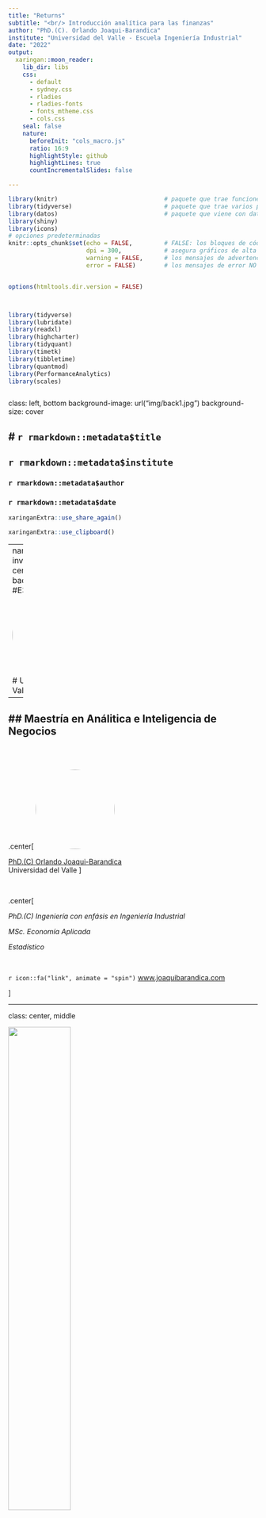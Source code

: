 ```yaml
---
title: "Returns"
subtitle: "<br/> Introducción analítica para las finanzas"
author: "PhD.(C). Orlando Joaqui-Barandica"
institute: "Universidad del Valle - Escuela Ingeniería Industrial"
date: "2022"
output:
  xaringan::moon_reader:
    lib_dir: libs
    css: 
      - default
      - sydney.css
      - rladies
      - rladies-fonts
      - fonts_mtheme.css
      - cols.css
    seal: false  
    nature:
      beforeInit: "cols_macro.js"
      ratio: 16:9
      highlightStyle: github
      highlightLines: true
      countIncrementalSlides: false

---
```




```r
library(knitr)                              # paquete que trae funciones utiles para R Markdown
library(tidyverse)                          # paquete que trae varios paquetes comunes en el tidyverse
library(datos)                              # paquete que viene con datos populares traducidos al español :)
library(shiny)
library(icons)
# opciones predeterminadas
knitr::opts_chunk$set(echo = FALSE,         # FALSE: los bloques de código NO se muestran
                      dpi = 300,            # asegura gráficos de alta resolución
                      warning = FALSE,      # los mensajes de advertencia NO se muestran
                      error = FALSE)        # los mensajes de error NO se muestran


options(htmltools.dir.version = FALSE)



library(tidyverse)
library(lubridate)
library(readxl)
library(highcharter)
library(tidyquant)
library(timetk)
library(tibbletime)
library(quantmod)
library(PerformanceAnalytics)
library(scales)



```

class: left, bottom
background-image: url("img/back1.jpg")
background-size: cover


# **`r rmarkdown::metadata$title`**
----

## **`r rmarkdown::metadata$institute`**

### `r rmarkdown::metadata$author`
### `r rmarkdown::metadata$date`

```r
xaringanExtra::use_share_again()
```

```r
xaringanExtra::use_clipboard()
```

---
name: hola
class: inverse, middle, center
background-color: #E31D1D

<img style="border-radius: 50%;" src="img/uv3.jpg"
width="150px"
/>

# Universidad del Valle

--

## Maestría en Análitica e Inteligencia de Negocios
---





<br><br>

.center[
<img style="border-radius: 50%;" src="img/avatar.png"
width="160px" href="https://www.joaquibarandica.com"
/>

[PhD.(C) Orlando Joaqui-Barandica](https://www.joaquibarandica.com) <br/>
Universidad del Valle
]

<br>



.center[

*PhD.(C) Ingeniería con enfásis en Ingeniería Industrial* 
 
*MSc. Economía Aplicada*
 
*Estadístico*

<br>

`r icon::fa("link", animate = "spin")` [www.joaquibarandica.com](https://www.joaquibarandica.com)

]





---

class: center, middle

<img src="img/gifinc.jpg" width="50%"/>

### [https://gifinc.univalle.edu.co/](https://gifinc.univalle.edu.co/)


---

name: menu
background-image: url("img/back2.jpg")
background-size: cover
class: left, middle


# Contenido

----


.pull-left[
### `r icon("upload")` [Cálculo de retornos](#retornos)
* xts
* tidyverse
* tidyquant


### `r icon("broom")` [Visualización](#Vis)
* xts
* tidyverse


]


.pull-right[

### `r icon("cubes")` [Construcción de portafolio](#portafolio)
* xts
* tidyverse
* tidyquant


###  `r icon("cubes")` [Shiny App](#shiny)

]

---

name: retornos
class: inverse, center, middle
background-color: #00081d

# `r icon("upload")`
# Cálculo de retornos
----

.right[
.bottom[
####  [`r icon("bell")`](#menu)
]
]

---

# `r icon("upload")` Packages


Los siguientes son los paquetes que serán utilizados en los temas del curso.


----

.scroll-box-20[
```r


# tidyverse contains the packages tidyr, ggplot2, dplyr,
# readr, purrr and tibble
install.packages("tidyverse")
install.packages("lubridate")
install.packages("readxl")
install.packages("highcharter")
install.packages("tidyquant")
install.packages("timetk")
install.packages("tibbletime")
install.packages("quantmod")
install.packages("PerformanceAnalytics")
install.packages("scales")


library(tidyverse)
library(lubridate)
library(readxl)
library(highcharter)
library(tidyquant)
library(timetk)
library(tibbletime)
library(quantmod)
library(PerformanceAnalytics)
library(scales)

```
]

----


---

# `r icon("upload")` Asset Prices to Returns


En nuestro tema de rendimientos de activos `(asset returns)` tomaremos datos de precios sin procesar para 5 activos individuales y los transformaremos en rendimientos mensuales para una sola cartera `(portfolio)`. 



.pull-left[

Nuestro portafolio consiste en los siguientes ETFs (Exchange Traded Funds)

- SPY (S&P500 ETF) `weighted 25%`
- EFA (a non-US equities ETF) `weighted 25%`
- IJS (a small-cap value ETF) `weighted 20%`
- EEM (an emerging-markets ETF) `weighted 20%`
- AGG (a bond ETF) `weighted 10%`


### Enfoques

Trabajaremos tres enfoques de codificación:

* xts
* tidyverse
* tidyquant


]


.pull-right[

<br>

![](https://media.giphy.com/media/l0HlDDyxBfSaPpU88/giphy.gif)


]


---



# `r icon("upload")` Asset Prices to Returns


### Cargar los precios diarios

.pull-left[

Lo hacemos con los `symbols <- c("SPY", "EFA", "IJS", "EEM", "AGG")`. Esos son los tickers de los 5 activos de nuestra cartera. Si desea cambiar a diferentes activos para realizar pruebas, cambie esos tickers. Tenga en cuenta que si desea elegir diferentes tickers de acciones o crear una cartera diferente, cambie los tickers en el vector de símbolos.

----

```r

symbols <- c("SPY","EFA", "IJS", "EEM","AGG")

```

----

Importaremos los 5 ETFs en un objeto `xts` llamado precios.


]


.pull-right[

La función `getSymbols()` del paquete `quantmod` nos permite realizar lectura de los datos diarios desde [Yahoo! Finance](https://finance.yahoo.com/).



<br>

Esto devolverá un objeto con el precio de apertura, precio de cierre, precio ajustado, máximo diario, mínimo diario y volumen diario para cada ticker.


]


---



# `r icon("upload")` Asset Prices to Returns


### Cargar los precios diarios

.pull-left[


<br>

----

```r

prices <-
getSymbols(symbols,
           src = 'yahoo',
           from = "2012-12-31",
           to = "2017-12-31",
           auto.assign = TRUE,
           warnings = FALSE) %>%
map(~Ad(get(.)))

```

----

Note que la fuente se especifica desde Yahoo! Finance con `src = 'yahoo'`.

]


.pull-right[


* Estamos imponiendo una fecha de inicio de "2012-12-31" y una fecha de finalización de "2017-12-31". Eso significa que trabajaremos con 5 años de datos (cuando convertimos a rendimientos mensuales, perderemos diciembre de 2012)


<br>


* Para aislar el precio ajustado, usamos la función `map()` del paquete `purrr` y aplicamos `Ad(get(.))` a los precios. Esto obtendrá el precio ajustado de cada una de nuestras series individuales. Si quisieramos el precio de cierre sería: `Cl(get(.))`.
Aquí, el `.` hace referencia a nuestro objeto inicial.

]


---





# `r icon("upload")` Asset Prices to Returns


### Cargar los precios diarios

.pull-left[


<br>

----

```r

prices <-
getSymbols(symbols,
           src = 'yahoo',
           from = "2012-12-31",
           to = "2017-12-31",
           auto.assign = TRUE,
           warnings = FALSE) %>%
map(~Ad(get(.))) %>%
reduce(merge) %>%
`colnames<-`(symbols)

```

----

]


.pull-right[

<br>

* `map()` devuelve una lista de 5 objetos `xts`.


* `reduce(merge)` fusionará las 5 listas en un solo objeto `xts`.

* `merge()` busca el índice de fecha compartido por nuestros objetos y usa ese índice para alinear los datos.

* `colnames <-` renombra las columnas de acuerdo  al objeto `symbols`

]


---




# `r icon("upload")` Asset Prices to Returns


### Cargar los precios diarios desde un external file

.pull-left[



----

```r

# Desde .csv
prices <-
      read_csv("path to your data.csv",
          col_types =
          cols(date =
          col_date(format = "%Y-%m-%d"))) %>%
tk_xts(date_var = date)


# Desde .xlsx
prices <-
       read_excel("path to your excel spreadsheet",
                 col_types = c("text", "numeric",
                 "numeric", "numeric",
                 "numeric", "numeric")) %>%
mutate(date = ymd(date)) %>%
tk_xts(date_var = date)


```

----

]


.pull-right[



* Para cargar el archivo usamos la función `read_csv()`  del paquete `readr`. Si la extensión es *.csv*, si hay otras extensiones como *.xlsx* se puede utilizar la función `read_xlsx()` o `read_excel` del paquete `readxl`.


* `tk_xts(date_var = date)` convierte el data frame en `xts`.

* `ymd()` del paquete `lubridate` convierte a formato fecha el vector.

* `mutate()` crea una variable.

]


---





# `r icon("upload")` Asset Prices to Returns


### Al final tenemos...

.pull-left[



----

```r

symbols <- c("SPY","EFA", "IJS", "EEM","AGG")


prices <-
getSymbols(symbols,
           src = 'yahoo',
           from = "2012-12-31",
           to = "2017-12-31",
           auto.assign = TRUE,
           warnings = FALSE) %>%
map(~Ad(get(.))) %>%
reduce(merge) %>%
`colnames<-`(symbols)

head(prices,10)


```

----

]


.pull-right[




```r

symbols <- c("SPY","EFA", "IJS", "EEM","AGG")


prices <-
getSymbols(symbols,
           src = 'yahoo',
           from = "2012-12-31",
           to = "2017-12-31",
           auto.assign = TRUE,
           warnings = FALSE) %>%
map(~Ad(get(.))) %>%
reduce(merge) %>%
`colnames<-`(symbols)

head(prices,10)


```


]


---




# `r icon("upload")` `xts`


.pull-left[

La primera observación en nuestro objeto de precios es el 31 de diciembre de 2012 (último día de negociación de ese año) y tenemos precios diarios. Queremos convertir esos precios diarios en retornos de registros mensuales basados en la última lectura de cada mes.

<br>

----

* Usaremos `to.monthly(prices, indexAt = "lastog", OHLC = FALSE)` del paquete `quantmod`.

<br>

* El argumento `indexAt = "lastof"` le dice a la función si queremos indexar al primer día del mes o al último día. Si quisieramos usar el primer día, lo cambiariamos a `indexAt = "firstof"`.

----


]


.pull-right[


<br><br>

----


```r

prices_monthly <- to.monthly(prices,
                  indexAt = "lastof",
                  OHLC = FALSE)

head(prices_monthly, 7)


```


----


* Hemos convertido un objeto `xts` diario a un objeto `xts` mensual

]


---







# `r icon("upload")` `xts`



.pull-left[


* Usaremos `Return.calculate(prices_monthly, method = "log")` para convertir a retornos y guardar un objeto llamado `asset_returns_xts`


* Note que estos están dados en logaritmo por `method = "log"`.

$$r_t = ln \left( \frac{P_t}{P_{t-1}} \right)$$

* Podríamos usar `method = "discrete"` para obtener los retornos simples.

$$r_t = \frac{P_t - P_{t-1}}{P_{t-1}}$$

* Podríamos usar `method = "difference"` para obtener diferencias.


$$r_t = P_t - P_{t-1}$$

]


.pull-right[


<br><br>

----


```r

asset_returns_xts <-
                     Return.calculate(prices_monthly,
                     method = "log") %>%
na.omit()

head(round(asset_returns_xts,3), 7)


```


----




]


---

class: inverse, center, middle
background-color: #00081d


# xts



.pull-left[

En términos más generales, este es un buen momento para notar cómo nuestras decisiones en la transformación de datos pueden afectar los datos que finalmente sobreviven a nuestra etapa analítica. 

Acabamos de perder el primer mes de precios diarios. 

Quizás eso no nos importe, o quizás queremos cambiar la fecha de inicio original para asegurarnos de capturar diciembre de 2012. Depende de la tarea y los datos, y si subcontratamos la preparación de los datos, estas decisiones se tomarán antes.

]


.pull-right[


<br><br>

----

**Desde una perspectiva sustantiva, ahora hemos importado precios diarios, recortados a precios ajustados, movidos a precios mensuales y transformados a retornos de registros mensuales, todo en el mundo xts.**

----

]


---







# `r icon("upload")` `tidyverse`


.pull-left[

Hay varias diferencias entre un objeto `xts` y un `tibble`, pero uno muy importante es la fecha, un componente esencial de la mayoría de los análisis financieros. Los objetos `xts` tienen un índice de fecha. Por el contrario, los `dataframe` tienen una columna de fecha y esa columna no es necesaria para la existencia del marco de datos.


----


```r

asset_returns_dplyr_byhand <- prices %>%
    to.monthly(indexAt = "lastof", OHLC = FALSE) %>%
    # convert the index to a date
    data.frame(date = index(.)) %>%
    # now remove the index because it got converted to row names
    remove_rownames() %>%
    gather(asset, prices, -date) %>%
    group_by(asset) %>%
    mutate(returns = (log(prices) - log(lag(prices)))) %>%
    select(-prices) %>%
    spread(asset, returns) %>%
    select(date, symbols)


```

----


]


.pull-right[


----


Nuestra conversión de xts a tibble comienza con `data.frame(date = index (.))`

* Convierte nuestro objeto en un data.frame 

* Agrega una columna de fecha basada en el índice con `date = index (.)`. 

<br>

* El índice de fecha del objeto `xts` se conserva como nombres de fila y debe eliminarse explícitamente con `remove_rownames()`.

<br>

* gather() convierte de formato wide a formato long

----



]


---


# `r icon("upload")` `tidyverse`


.pull-left[


----


```r

asset_returns_dplyr_byhand <- prices %>%
    to.monthly(indexAt = "lastof", OHLC = FALSE) %>%
    # convert the index to a date
    data.frame(date = index(.)) %>%
    # now remove the index because it got converted to row names
    remove_rownames() %>%
    gather(asset, prices, -date) %>%
    group_by(asset) %>%
    mutate(returns = (log(prices) - log(lag(prices)))) %>%
    select(-prices) %>%
    spread(asset, returns) %>%
    select(date, symbols)


```

----


]


.pull-right[


----


* `mutate()` nos permite crear nuestro propio cálculo de retornos: `mutate(returns = (log(prices) - log(lag(prices))))`

<br>

* Removemos la serie de precios ya que no la necesitamos `select(-prices)`

<br>

* `spread()` convierte de formato long a formato wide

<br>

* reordenamos las columnas según las importamos usando el objeto `symbols`, es decir,
`select(date, symbols)`


----



]


---




# `r icon("upload")` `tidyverse`


.pull-left[


----


```r

asset_returns_dplyr_byhand <- prices %>%
    to.monthly(indexAt = "lastof", OHLC = FALSE) %>%
    # convert the index to a date
    data.frame(date = index(.)) %>%
    # now remove the index because it got converted to row names
    remove_rownames() %>%
    gather(asset, prices, -date) %>%
    group_by(asset) %>%
    mutate(returns = (log(prices) - log(lag(prices)))) %>%
    select(-prices) %>%
    spread(asset, returns) %>%
    select(date, symbols)



head(asset_returns_dplyr_byhand, 10)


asset_returns_dplyr_byhand <-
asset_returns_dplyr_byhand %>%
na.omit()

```

----


]


.pull-right[


```r

asset_returns_dplyr_byhand <- prices %>%
    to.monthly(indexAt = "lastof", OHLC = FALSE) %>%
    # convert the index to a date
    data.frame(date = index(.)) %>%
    # now remove the index because it got converted to row names
    remove_rownames() %>%
    gather(asset, prices, -date) %>%
    group_by(asset) %>%
    mutate(returns = (log(prices) - log(lag(prices)))) %>%
    select(-prices) %>%
    spread(asset, returns) %>%
    select(date, symbols)



head(asset_returns_dplyr_byhand, 10)

```


]


---


# `r icon("upload")` `tidyquant`


.pull-left[


Exploremos el paradigma tidyquant para convertir a retornos logarítmicos.

----


```r

asset_returns_tq_builtin <-
           prices %>%
           tk_tbl(preserve_index = TRUE,
           rename_index = "date") %>%
           gather(asset, prices, -date) %>%
           group_by(asset) %>%
           tq_transmute(mutate_fun = periodReturn,
           period = "monthly",
           type = "log") %>%
           spread(asset, monthly.returns) %>%
           select(date, symbols) %>%
           slice(-1)

head(asset_returns_tq_builtin, 10)


```

----


]


.pull-right[


----


`tk_tbl(preserve_index = TRUE, rename_index = "date")` convierte los precios de `xts` a `tibble`

* Convierte el índice de fecha en una columna de fecha y lo renombra como "date".

* Dado que el índice se está convirtiendo, no es necesario eliminarlo como hicimos anteriormente.



<br>

* `tq_transmute(mutate_fun = periodReturn, period ="monthly", type = "log")` nos permite pasar de precios diarios a los retornos logarítmicos mensuales.




----



]


---



# `r icon("upload")` `tidyquant`


.pull-left[


Exploremos el paradigma tidyquant para convertir a retornos logarítmicos.

----


```r

asset_returns_tq_builtin <-
           prices %>%
           tk_tbl(preserve_index = TRUE,
           rename_index = "date") %>%
           gather(asset, prices, -date) %>%
           group_by(asset) %>%
           tq_transmute(mutate_fun = periodReturn,
           period = "monthly",
           type = "log") %>%
           spread(asset, monthly.returns) %>%
           select(date, symbols) %>%
           slice(-1)

head(asset_returns_tq_builtin, 10)


```

----


]


.pull-right[


----


```r

asset_returns_tq_builtin <-
           prices %>%
           tk_tbl(preserve_index = TRUE,
           rename_index = "date") %>%
           gather(asset, prices, -date) %>%
           group_by(asset) %>%
           tq_transmute(mutate_fun = periodReturn,
           period = "monthly",
           type = "log") %>%
           spread(asset, monthly.returns) %>%
           select(date, symbols) %>%
           slice(-1)

head(asset_returns_tq_builtin, 10)


```



----



]


---



# `r icon("upload")` En resumen...




```r

head(asset_returns_xts, 3)

head(asset_returns_dplyr_byhand, 3)

head(asset_returns_tq_builtin, 3)

```




---



name: Vis
class: inverse, center, middle
background-color: #00081d

# `r icon("broom")`
# Visualización
----

.right[
.bottom[
####  [`r icon("bell")`](#menu)
]
]

---

# `r icon("broom")` Visualizing Asset Returns `xts`



.pull-left[

<br>

.center[
![](https://media.giphy.com/media/rM0wxzvwsv5g4/giphy.gif)


]
]

.pull-right[


> Es una buena práctica graficar los rendimientos individuales porque una vez que se construye una cartera, es poco probable que retrocedamos para visualizar de forma individual. 

> Sin embargo, esos rendimientos individuales son los componentes básicos y la materia prima de nuestra cartera y visualizarlos es una excelente manera de comprenderlos en profundidad.


<br>

.center[
### También presenta una oportunidad para buscar valores atípicos, errores o cualquier cosa inusual para corregir antes de avanzar demasiado en nuestro análisis.
]

]

---





# `r icon("broom")` Visualizing Asset Returns `xts`



.pull-left[

.center[
`Highcharter` es un paquete de R, pero Highcharts es una biblioteca de JavaScript. El paquete R es un enlace a la biblioteca de JavaScript. 


Highcharts es fantástico para visualizar series de tiempo y viene con excelentes widgets incorporados para ver diferentes marcos de tiempo, además de que podemos usar el poder de JavaScript sin salir del mundo del código R.

]

.center[
### Las visualizaciones no solo son agradables, sino que highcharter “simplemente funciona” con objetos xts en el sentido de que lee el índice como fechas sin necesidad de que se le indique.
]


]

.pull-right[


```r

highchart(type = "stock") %>%
hc_title(text = "Monthly Log Returns") %>%
hc_add_series(asset_returns_xts[, symbols[1]],
name = symbols[1]) %>%
hc_add_series(asset_returns_xts[, symbols[2]],
name = symbols[2]) %>%
hc_add_series(asset_returns_xts[, symbols[3]],
name = symbols[3]) %>%
hc_add_series(asset_returns_xts[, symbols[4]],
name = symbols[4]) %>%
hc_add_series(asset_returns_xts[, symbols[5]],
name = symbols[5]) %>%
hc_add_theme(hc_theme_flat()) %>%
hc_navigator(enabled = FALSE) %>%
hc_scrollbar(enabled = FALSE) %>%
hc_exporting(enabled = TRUE) %>%
hc_legend(enabled = TRUE)
  

```


]

---



# `r icon("broom")` Visualizing Asset Returns `xts`



.pull-left[


* Configuramos `highchart(type = "stock")` para obtener un formato de línea agradable que fue creado específicamente para acciones.

* Luego agregamos cada una de nuestras series al flujo de código.


----
.scroll-box-14[
```r

highchart(type = "stock") %>%
hc_title(text = "Monthly Log Returns") %>%
hc_add_series(asset_returns_xts[, symbols[1]],
name = symbols[1]) %>%
hc_add_series(asset_returns_xts[, symbols[2]],
name = symbols[2]) %>%
hc_add_series(asset_returns_xts[, symbols[3]],
name = symbols[3]) %>%
hc_add_series(asset_returns_xts[, symbols[4]],
name = symbols[4]) %>%
hc_add_series(asset_returns_xts[, symbols[5]],
name = symbols[5]) %>%
hc_add_theme(hc_theme_flat()) %>%
hc_navigator(enabled = FALSE) %>%
hc_scrollbar(enabled = FALSE) %>%
hc_exporting(enabled = TRUE) %>%
hc_legend(enabled = TRUE)
  
```
]
----

]

.pull-right[


```r

highchart(type = "stock") %>%
hc_title(text = "Monthly Log Returns") %>%
hc_add_series(asset_returns_xts[, symbols[1]],
name = symbols[1]) %>%
hc_add_series(asset_returns_xts[, symbols[2]],
name = symbols[2]) %>%
hc_add_series(asset_returns_xts[, symbols[3]],
name = symbols[3]) %>%
hc_add_series(asset_returns_xts[, symbols[4]],
name = symbols[4]) %>%
hc_add_series(asset_returns_xts[, symbols[5]],
name = symbols[5]) %>%
hc_add_theme(hc_theme_flat()) %>%
hc_navigator(enabled = FALSE) %>%
hc_scrollbar(enabled = FALSE) %>%
hc_exporting(enabled = TRUE) %>%
hc_legend(enabled = TRUE)
  

```


]

---




# `r icon("broom")` Visualizing Asset Returns `xts`



.pull-left[

<br>

### `Highcharter` también tiene la capacidad de hacer histogramas. Un método es llamar primero a la función base `hist` en los datos junto con los argumentos para los breaks y `plot = FALSE`.





]

.pull-right[

----

```r

library(highcharter)

hc_hist <- hist(asset_returns_xts[, symbols[1]],breaks = 50,plot = FALSE)


hchart(hc_hist, color = "cornflowerblue") %>%
hc_title(text = paste(symbols[1], "Log Returns Distribution",
         sep = " ")) %>%
         hc_add_theme(hc_theme_flat()) %>%
         hc_exporting(enabled = TRUE) %>%
         hc_legend(enabled = FALSE)  

```

----

]

---

# `r icon("broom")` Visualizing Asset Returns `xts`


```r

library(highcharter)

hc_hist <- hist(asset_returns_xts[, symbols[1]],breaks = 50,plot = FALSE)


hchart(hc_hist, color = "cornflowerblue") %>%
hc_title(text = paste(symbols[1], "Log Returns Distribution",
         sep = " ")) %>%
         hc_add_theme(hc_theme_flat()) %>%
         hc_exporting(enabled = TRUE) %>%
         hc_legend(enabled = FALSE) 

```

---


# `r icon("broom")` Visualizing Asset Returns `xts`

```r

autoplot(asset_returns_xts,facets = TRUE)

```



---

# `r icon("broom")` Visualizing Asset Returns `tidyverse`



.pull-left[


> `tidyverse` pide que estos datos estén en formato long o ordenado donde cada variable tiene su propia columna. Para que los retornos de activos estén ordenadas, necesitamos una columna llamada "date", una columna llamada "stock" y una columna llamada "returns".

<br>

* Este formato es más difícil de leer para un humano: solo podemos ver las primeras lecturas de un activo. Desde una perspectiva tidyverse, esto se considera "ordenado" y es el formato preferido.

<br>

* `ggplot2` es un paquete de visualización flexible y muy utilizado, y es parte del tidyverse.

]

.pull-right[

----

```r

asset_returns_long <-
       asset_returns_dplyr_byhand %>%
       gather(asset, returns, -date) %>%
       group_by(asset)


head(asset_returns_long, 10)

```

----

]



---


# `r icon("broom")` Visualizing Asset Returns `tidyverse`



.pull-left[

----
```r

asset_returns_long %>%
ggplot(aes(x = returns, fill = asset)) +
geom_histogram(alpha = 0.45, binwidth = .005) +
ggtitle("Monthly Returns Since 2013")

```
----

Recuerde que puede tener dinámica el gráfico con `ggplotly` del paquete `plotly`


----
```r

library(plotly)

g1<-asset_returns_long %>%
ggplot(aes(x = returns, fill = asset)) +
geom_histogram(alpha = 0.45, binwidth = .005) +
ggtitle("Monthly Returns Since 2013")


ggplotly(g1)


```
----

]

.pull-right[



```r

asset_returns_long %>%
ggplot(aes(x = returns, fill = asset)) +
geom_histogram(alpha = 0.45, binwidth = .005) +
ggtitle("Monthly Returns Since 2013")

```



]



---


# `r icon("broom")` Visualizing Asset Returns `tidyverse`

```r

library(plotly)

g1<-asset_returns_long %>%
ggplot(aes(x = returns, fill = asset)) +
geom_histogram(alpha = 0.45, binwidth = .005) +
ggtitle("Monthly Returns Since 2013")


ggplotly(g1)


```


---



# `r icon("broom")` Visualizing Asset Returns `tidyverse`



.pull-left[

----
```r

asset_returns_long %>%
ggplot(aes(x = returns, fill = asset)) +
geom_histogram(alpha = 0.45, binwidth = .01) +
facet_wrap(~asset) +
ggtitle("Monthly Returns Since 2013") +
theme_update(plot.title = element_text(hjust = 0.5))

```
----


]

.pull-right[



```r

asset_returns_long %>%
ggplot(aes(x = returns, fill = asset)) +
geom_histogram(alpha = 0.45, binwidth = .01) +
facet_wrap(~asset) +
ggtitle("Monthly Returns Since 2013") +
theme_update(plot.title = element_text(hjust = 0.5))

```



]


---


# `r icon("broom")` Visualizing Asset Returns `tidyverse`



.pull-left[

----
```r

asset_returns_long %>%
ggplot(aes(x = returns, colour = asset)) +
geom_density(alpha = 1) +
ggtitle("Monthly Returns Density Since 2013") +
xlab("monthly returns") +
ylab("distribution") +
theme_update(plot.title = element_text(hjust = 0.5))

```
----


]

.pull-right[



```r

asset_returns_long %>%
ggplot(aes(x = returns, colour = asset)) +
geom_density(alpha = 1) +
ggtitle("Monthly Returns Density Since 2013") +
xlab("monthly returns") +
ylab("distribution") +
theme_update(plot.title = element_text(hjust = 0.5))

```



]


---




# `r icon("broom")` Visualizing Asset Returns `tidyverse`



.pull-left[

----
```r

asset_returns_long %>%
ggplot(aes(x = returns)) +
geom_density(aes(color = asset), alpha = 1) +
geom_histogram(aes(fill = asset), alpha = 0.45, binwidth = .01) +
guides(fill = FALSE) +
facet_wrap(~asset) +
ggtitle("Monthly Returns Since 2013") +
xlab("monthly returns") +
ylab("distribution") +
theme_update(plot.title = element_text(hjust = 0.5))

```
----


]

.pull-right[



```r

asset_returns_long %>%
ggplot(aes(x = returns)) +
geom_density(aes(color = asset), alpha = 1) +
geom_histogram(aes(fill = asset), alpha = 0.45, binwidth = .01) +
guides(fill = FALSE) +
facet_wrap(~asset) +
ggtitle("Monthly Returns Since 2013") +
xlab("monthly returns") +
ylab("distribution") +
theme_update(plot.title = element_text(hjust = 0.5))

```



]


---



# `r icon("broom")` Visualizing Asset Returns `tidyverse`



.pull-left[

----
```r

asset_returns_long %>%
  ggplot(aes(x = date, y = returns, color=asset)) +
  geom_line()+
  ggtitle("Monthly Returns Since 2013") +
  xlab("Date") +
  ylab("Returns") +
  theme_update(plot.title = element_text(hjust = 0.5))

```
----


]

.pull-right[



```r

asset_returns_long %>%
  ggplot(aes(x = date, y = returns, color=asset)) +
  geom_line()+
  ggtitle("Monthly Returns Since 2013") +
  xlab("Date") +
  ylab("Returns") +
  theme_update(plot.title = element_text(hjust = 0.5))

```



]


---


name: portafolio
class: inverse, center, middle
background-color: #00081d

# `r icon("broom")`
# Construcción de portafolio
----

.right[
.bottom[
####  [`r icon("bell")`](#menu)
]
]


---



# `r icon("broom")` Building a Portfolio



.pull-left[

Recopilamos rendimientos individuales en una cartera, que es un conjunto ponderado de rendimientos de activos. 

En consecuencia, lo primero que debemos hacer es asignar un peso a cada activo. Recuerde que nuestra cartera tendrá la siguiente combinación de activos:

<br>

* SPY (S&P500 ETF) `weighted 25%`
* EFA (a non-US equities ETF) `weighted 25%`
* IJS (a small-cap value ETF) `weighted 20%`
* EEM (an emerging-markets ETF) `weighted 20%`
* AGG (a bond ETF) `weighted 10%`


> Siempre es mejor asegurarse que la suma de las proporciones de los activos sea del 100%.


]

.pull-right[



```r

w <- c(0.25, 0.25, 0.20, 0.20, 0.10)

tibble(w, symbols)

# Corroborar la suma de las proporciones
tibble(w, symbols) %>%
summarise(total_weight = sum(w))


```


]



---




# `r icon("broom")` Building a Portfolio



.pull-left[

* Ahora usamos esos pesos para convertir los rendimientos de 5 activos en los rendimientos de una cartera.

<br>

* El rendimiento de una cartera de activos múltiples es igual a la suma de los rendimientos ponderados de cada activo.

<br>

* Podemos implementar eso asignando pesos a las variables de acuerdo con nuestro vector de pesos w.




]

.pull-right[



```r

w_1 <- w[1]
w_2 <- w[2]
w_3 <- w[3]
w_4 <- w[4]
w_5 <- w[5]



asset1 <- asset_returns_xts[,1]
asset2 <- asset_returns_xts[,2]
asset3 <- asset_returns_xts[,3]
asset4 <- asset_returns_xts[,4]
asset5 <- asset_returns_xts[,5]


portfolio_returns_byhand <-
                  (w_1 * asset1) +
                  (w_2 * asset2) +
                  (w_3 * asset3) +
                  (w_4 * asset4) +
                  (w_5 * asset5)

names(portfolio_returns_byhand) <- "returns"

```


]



---



# `r icon("broom")` Building a Portfolio `xts`



.pull-left[

> Usaremos `Return.portfolio()` de `PerformanceAnalytics`, para calcular los retornos de la cartera. La función requiere dos argumentos para una cartera, un objeto de rendimiento `xts` y un vector de pesos. No es necesario, pero también vamos a establecer `rebalance_on = "months"` para que podamos confirmar que coincide con nuestros cálculos manuales anteriores.

<br>

.center[
Recuerde, en el cálculo manual, establecemos los pesos de la cartera como fijos, lo que significa que nunca cambiaron mes a mes. Eso equivale a reequilibrar cada mes. En la práctica, no hay una temporalidad estable para rebalancear el portafolio. Esto depende de las condiciones del mercado.
]



]

.pull-right[



```r

portfolio_returns_xts_rebalanced_monthly <-
                       Return.portfolio(asset_returns_xts,
                       weights = w,
                       rebalance_on = "months") %>%
                       `colnames<-`("returns")

head(portfolio_returns_xts_rebalanced_monthly, 10)

```


]



---


# `r icon("broom")` Building a Portfolio `xts`

### Visualizando...

.pull-left[

```r

highchart(type = "stock") %>%
hc_title(text = "Portfolio Monthly Returns") %>%
hc_add_series(portfolio_returns_xts_rebalanced_monthly$returns,
name = "Rebalanced Monthly",
color = "cornflowerblue") %>%
hc_add_theme(hc_theme_flat()) %>%
hc_navigator(enabled = FALSE) %>%
hc_scrollbar(enabled = FALSE) %>%
hc_legend(enabled = TRUE) %>%
hc_exporting(enabled = TRUE)

```



]

.pull-right[



```r

highchart(type = "stock") %>%
hc_title(text = "Portfolio Monthly Returns") %>%
hc_add_series(portfolio_returns_xts_rebalanced_monthly$returns,
name = "Rebalanced Monthly",
color = "cornflowerblue") %>%
hc_add_theme(hc_theme_flat()) %>%
hc_navigator(enabled = FALSE) %>%
hc_scrollbar(enabled = FALSE) %>%
hc_legend(enabled = TRUE) %>%
hc_exporting(enabled = TRUE)

```


]



---



# `r icon("broom")` Building a Portfolio `xts`

### Visualizando...


```r

hc_portfolio <-
hist(portfolio_returns_xts_rebalanced_monthly$returns,
breaks = 50,
plot = FALSE)
hchart(hc_portfolio,
color = "cornflowerblue",
name = "Portfolio") %>%
hc_title(text = "Portfolio Returns Distribution") %>%
hc_add_theme(hc_theme_flat()) %>%
hc_exporting(enabled = TRUE)

```



---


# `r icon("broom")` Building a Portfolio `xts`



```r

hc_portfolio <-
hist(portfolio_returns_xts_rebalanced_monthly$returns,
breaks = 50,
plot = FALSE)
hchart(hc_portfolio,
color = "cornflowerblue",
name = "Portfolio") %>%
hc_title(text = "Portfolio Returns Distribution") %>%
hc_add_theme(hc_theme_flat()) %>%
hc_exporting(enabled = TRUE)

```






---



# `r icon("broom")` Building a Portfolio `tidyverse`



.pull-left[

> Usamos `case_when()` para asignar pesos por activo, de modo que en el caso de que la columna de activos sea igual al activo 1 (SPY), asignamos un peso de 0,25, o w[1], y así sucesivamente.

<br>

----
```r

asset_returns_long %>%
      group_by(asset) %>%
      mutate(weights = case_when(asset == symbols[1] ~ w[1],
      asset == symbols[2] ~ w[2],
      asset == symbols[3] ~ w[3],
      asset == symbols[4] ~ w[4],
      asset == symbols[5] ~ w[5])) %>%

  
head(20)

```
----

]

.pull-right[



```r

asset_returns_long %>%
      group_by(asset) %>%
      mutate(weights = case_when(asset == symbols[1] ~ w[1],
      asset == symbols[2] ~ w[2],
      asset == symbols[3] ~ w[3],
      asset == symbols[4] ~ w[4],
      asset == symbols[5] ~ w[5])) %>%

  
head(20)

```


]



---



# `r icon("broom")` Building a Portfolio `tidyverse`



.pull-left[

> A continuación, necesitamos implementar la ecuación para los rendimientos de la cartera. Esta tarea es un poco complicada pero sirve como una buena manera de usar la función `group_by()` con fechas. 

* Primero añadimos un nuevo objeto llamado `weighted_returns` que es el producto del rendimiento mensual de cada activo y su peso. 

* Luego, `group_by()` agrupa la columna de fecha porque cada uno de nuestros rendimientos ponderados debe sumarse para cada fecha. 

* Una vez que agrupamos por fecha, podemos usar `summarise(total = sum(weighted_returns))` para sumar los rendimientos ponderados mensuales.



]

.pull-right[



```r

portfolio_returns_dplyr_byhand <-
      asset_returns_long %>%
      group_by(asset) %>%
      mutate(weights = case_when(asset == symbols[1] ~ w[1],
                                 asset == symbols[2] ~ w[2],
                                 asset == symbols[3] ~ w[3],
                                 asset == symbols[4] ~ w[4],
                                 asset == symbols[5] ~ w[5]),
                                 weighted_returns = returns * weights) %>%
      group_by(date) %>%
      summarise(returns = sum(weighted_returns))


head(portfolio_returns_dplyr_byhand, 10)

```


]



---


# `r icon("broom")` Building a Portfolio `tidyquant`



.pull-left[

> En tidyquant, comenzamos de nuevo con nuestro objeto `asset_returns_long` largo y con formato ordenado, pero lo convertimos en rendimientos de cartera usando `tq_portafolio()`. 

* La función `tq_portfolio` toma un `tibble` y luego solicita una columna de activos para agrupar, una columna de retornos para encontrar datos de retorno y un vector de ponderaciones.

* Es similar a `Return.portfolio()` y, por lo tanto, también acepta el argumento `rebalance_on = "months"`. Dado que estamos reequilibrando por meses, deberíamos obtener nuevamente un objeto de rendimiento de cartera que coincida con nuestros objetos existentes.





]

.pull-right[



```r

portfolio_returns_tq_rebalanced_monthly <-
          asset_returns_long %>%
          tq_portfolio(assets_col = asset,
                       returns_col = returns,
                       weights = w,
                       col_rename = "returns",
                       rebalance_on = "months")

head(portfolio_returns_tq_rebalanced_monthly, 10)

```


]



---






# `r icon("broom")` Building a Portfolio `tidyquant`

### Visualizando...

.pull-left[

```r

portfolio_returns_tq_rebalanced_monthly %>%
   ggplot(aes(x = date, y = returns)) +
   geom_point(colour = "cornflowerblue")+
   xlab("date") +
   ylab("monthly return") +
   theme_update(plot.title = element_text(hjust = 0.5)) +
   ggtitle("Portfolio Returns Scatter") +
   scale_x_date(breaks = pretty_breaks(n=6))

```




]

.pull-right[



```r


portfolio_returns_tq_rebalanced_monthly <-
          asset_returns_long %>%
          tq_portfolio(assets_col = asset,
                       returns_col = returns,
                       weights = w,
                       col_rename = "returns",
                       rebalance_on = "months")

portfolio_returns_tq_rebalanced_monthly %>%
ggplot(aes(x = date, y = returns)) +
geom_point(colour = "cornflowerblue")+
xlab("date") +
ylab("monthly return") +
theme_update(plot.title = element_text(hjust = 0.5)) +
ggtitle("Portfolio Returns Scatter") +
scale_x_date(breaks = pretty_breaks(n=6))

```


]


---





# `r icon("broom")` Building a Portfolio `tidyquant`

### Visualizando...

.pull-left[

```r

portfolio_returns_tq_rebalanced_monthly %>%
     ggplot(aes(x = returns)) +
     geom_histogram(binwidth = .005,
     fill = "cornflowerblue",
     color = "cornflowerblue") +
     ggtitle("Portfolio Returns Distribution") +
     theme_update(plot.title = element_text(hjust = 0.5))

```




]

.pull-right[



```r

portfolio_returns_tq_rebalanced_monthly <-
          asset_returns_long %>%
          tq_portfolio(assets_col = asset,
                       returns_col = returns,
                       weights = w,
                       col_rename = "returns",
                       rebalance_on = "months")

portfolio_returns_tq_rebalanced_monthly %>%
      ggplot(aes(x = returns)) +
      geom_histogram(binwidth = .005,
      fill = "cornflowerblue",
      color = "cornflowerblue") +
      ggtitle("Portfolio Returns Distribution") +
      theme_update(plot.title = element_text(hjust = 0.5))

```


]



---



# `r icon("broom")` Building a Portfolio `tidyverse`

### Visualizando...

.pull-left[

```r

asset_returns_long %>%
         ggplot(aes(x = returns,
         fill = asset)) +
         geom_histogram(alpha = 0.15,
         binwidth = .01) +
         geom_histogram(data = portfolio_returns_tq_rebalanced_monthly,
         fill = "cornflowerblue",
         binwidth = .01) +
         ggtitle("Portfolio and Asset Monthly Returns") +
         theme_update(plot.title = element_text(hjust = 0.5))

```




]

.pull-right[



```r


asset_returns_long %>%
         ggplot(aes(x = returns,
         fill = asset)) +
         geom_histogram(alpha = 0.15,
         binwidth = .01) +
         geom_histogram(data = portfolio_returns_tq_rebalanced_monthly,
         fill = "cornflowerblue",
         binwidth = .01) +
         ggtitle("Portfolio and Asset Monthly Returns") +
         theme_update(plot.title = element_text(hjust = 0.5))

```


]



---






# `r icon("broom")` Building a Portfolio `tidyverse`

### Visualizando...

.pull-left[

```r

portfolio_returns_tq_rebalanced_monthly %>%
             ggplot(aes(x = returns)) +
             geom_histogram(binwidth = .01,
             colour = "cornflowerblue",
             fill = "cornflowerblue") +
             geom_density(alpha = 1, color = "red") +
             xlab("monthly returns") +
             ylab("distribution") +
             theme_update(plot.title = element_text(hjust = 0.5)) +
             ggtitle("Portfolio Histogram and Density")

```




]

.pull-right[



```r


portfolio_returns_tq_rebalanced_monthly %>%
             ggplot(aes(x = returns)) +
             geom_histogram(binwidth = .01,
             colour = "cornflowerblue",
             fill = "cornflowerblue") +
             geom_density(alpha = 1, color = "red") +
             xlab("monthly returns") +
             ylab("distribution") +
             theme_update(plot.title = element_text(hjust = 0.5)) +
             ggtitle("Portfolio Histogram and Density")

```


]



---


name: shiny
class: inverse, center, middle
background-color: #00081d

# `r icon("broom")`
# Shiny App
----

.right[
.bottom[
####  [`r icon("bell")`](#menu)
]
]


---

# `r icon("broom")` Shiny App

.center[
```r
knitr::include_graphics("img/Dashboard.JPG")
```
]


---



# `r icon("broom")` Shiny App


.scroll-box-18[
````
---
title: "Returns Distribution"
runtime: shiny
output:
  flexdashboard::flex_dashboard:
    orientation: rows
---


```{r setup, message = FALSE}`r ''`
library(tidyverse)
library(highcharter)
library(tidyquant)
library(timetk)
```

Sidebar {.sidebar}
=====================================
  
```{r}`r ''`

fluidRow(
  column(6,
  textInput("stock1", "Stock 1", "SPY")),
  column(5,
  numericInput("w1", "Weight %", 25, min = 1, max = 100))
)  

fluidRow(
  column(6,
  textInput("stock2", "Stock 2", "EFA")),
  column(5,
  numericInput("w2", "Weight %", 25, min = 1, max = 100))
)

fluidRow(
  column(6,
  textInput("stock3", "Stock 3", "IJS")),
  column(5,
  numericInput("w3", "Weight %", 20, min = 1, max = 100))
)

fluidRow(
  column(6,
  textInput("stock4", "Stock 4", "EEM")),
  column(5,
  numericInput("w4", "Weight %", 20, min = 1, max = 100))
)

fluidRow(
  column(6,
  textInput("stock5", "Stock 5", "AGG")),
  column(5,
  numericInput("w5", "Weight %", 10, min = 1, max = 100))
)

fluidRow(
  column(7,
  dateInput("date", "Starting Date", "2013-01-01", format = "yyyy-mm-dd"))
)

fluidRow(
  column(7,
  selectInput("rebalance", "Rebalance",
              c("Yearly" = "years",
                "Monthly" = "months",
                "Weekly" = "weeks"))
  )
)

actionButton("go", "Submit")

portfolio_returns_byhand <- eventReactive(input$go, {
  
  symbols <- c(input$stock1, input$stock2, input$stock3, input$stock4, input$stock5)
  
  prices <- getSymbols(symbols, src = 'yahoo', from = input$date, 
             auto.assign = TRUE, warnings = FALSE) %>% 
  map(~Ad(get(.))) %>% 
  reduce(merge) %>%
    `colnames<-`(symbols)

  w <- c(input$w1/100, input$w2/100, 
         input$w3/100, input$w4/100, input$w5/100)
  
  asset_returns_long <- 
      prices %>% 
      to.monthly(indexAt = "last", OHLC = FALSE) %>% 
      tk_tbl(preserve_index = TRUE, rename_index = "date") %>%
      gather(asset, returns, -date) %>% 
      group_by(asset) %>%  
      mutate(returns = (log(returns) - log(lag(returns))))

  portfolio_returns_byhand <- 
    asset_returns_long %>% 
    tq_portfolio(assets_col = asset, 
               returns_col = returns, 
               weights = w,
               col_rename = "returns")
  
})

```

Returns
=====================================  


Row {.tabset .tabset-fade}
-------------------------------------


### Histogram

```{r}`r ''`
renderPlot({
  portfolio_returns_byhand() %>% 
    ggplot(aes(x = returns)) +
    geom_histogram(alpha = 0.25, binwidth = .01, fill = "cornflowerblue")
})
```

### Density

```{r}`r ''`
renderPlot({
  portfolio_returns_byhand() %>% 
    ggplot(aes(x = returns)) +
  geom_density(size = 1, color = "red") 
})
```


### Histogram + Density

```{r}`r ''`
renderPlot({
  portfolio_returns_byhand() %>% 
    ggplot(aes(x = returns)) +
    geom_histogram(alpha = 0.25, binwidth = .01, fill = "cornflowerblue") +
    geom_density(geom = "line", size = 1, color = "red") 
})
```
````
]


---



class: inverse, center, middle
background-color: #00081d




.pull-left[

.center[
<br><br>

# Gracias!!!

<br><br><br><br><br>



### Preguntas?
]


]


.pull-right[


.center[

<br><br><br>


.center[
<img style="border-radius: 50%;" src="img/avatar.png"
width="100px" href="https://www.joaquibarandica.com"
/>

`r anicon::faa("envelope", animate = "passing")` orlando.joaqui@correounivalle.edu.co 
]


```r
knitr::include_graphics("img/qr-code.png")
```


.center[
www.joaquibarandica.com
]



]


]


<br><br><br>
----

*The images used to set the presentation are from [pixabay](https://pixabay.com/).*




